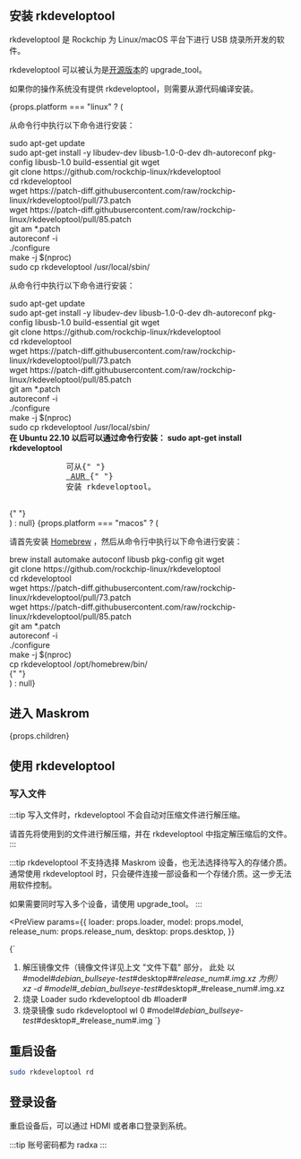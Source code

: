 
## 安装 rkdeveloptool

rkdeveloptool 是 Rockchip 为 Linux/macOS 平台下进行 USB 烧录所开发的软件。

rkdeveloptool 可以被认为是[开源版本](https://opensource.rock-chips.com/wiki_Rkdeveloptool)的 upgrade_tool。

如果你的操作系统没有提供 rkdeveloptool，则需要从源代码编译安装。

<div>
  {props.platform === "linux" ? (
    <div>
      <Tabs queryString="host">
        <TabItem value="Debian">
          <p>从命令行中执行以下命令进行安装：</p>
          <PreView>
            sudo apt-get update
            <br />
            sudo apt-get install -y libudev-dev libusb-1.0-0-dev dh-autoreconf
            pkg-config libusb-1.0 build-essential git wget
            <br />
            git clone https://github.com/rockchip-linux/rkdeveloptool
            <br />
            cd rkdeveloptool
            <br />
            wget
            https://patch-diff.githubusercontent.com/raw/rockchip-linux/rkdeveloptool/pull/73.patch
            <br />
            wget
            https://patch-diff.githubusercontent.com/raw/rockchip-linux/rkdeveloptool/pull/85.patch
            <br />
            git am *.patch
            <br />
            autoreconf -i
            <br />
            ./configure
            <br />
            make -j $(nproc)
            <br />
            sudo cp rkdeveloptool /usr/local/sbin/
            <br />
          </PreView>
        </TabItem>
        <TabItem value="Ubuntu">
          <p>从命令行中执行以下命令进行安装：</p>
          <PreView>
            sudo apt-get update
            <br />
            sudo apt-get install -y libudev-dev libusb-1.0-0-dev dh-autoreconf
            pkg-config libusb-1.0 build-essential git wget
            <br />
            git clone https://github.com/rockchip-linux/rkdeveloptool
            <br />
            cd rkdeveloptool
            <br />
            wget
            https://patch-diff.githubusercontent.com/raw/rockchip-linux/rkdeveloptool/pull/73.patch
            <br />
            wget
            https://patch-diff.githubusercontent.com/raw/rockchip-linux/rkdeveloptool/pull/85.patch
            <br />
            git am *.patch
            <br />
            autoreconf -i
            <br />
            ./configure
            <br />
            make -j $(nproc)
            <br />
            sudo cp rkdeveloptool /usr/local/sbin/
            <br />
          </PreView>
          <strong>
            在 Ubuntu 22.10 以后可以通过命令行安装： sudo apt-get install
            rkdeveloptool
          </strong>
        </TabItem>
        <TabItem value="ArchLinux">
          <pre>
            可从{" "}
            <a href="https://aur.archlinux.org/packages/rkdeveloptool"> AUR </a>{" "}
            安装 rkdeveloptool。
          </pre>
        </TabItem>
      </Tabs>{" "}
    </div>
  ) : null}
  {props.platform === "macos" ? (
    <div>
      <p>
        请首先安装 <a href="https://brew.sh/">Homebrew</a>
        ，然后从命令行中执行以下命令进行安装：
      </p>
      <PreView>
        brew install automake autoconf libusb pkg-config git wget
        <br />
        git clone https://github.com/rockchip-linux/rkdeveloptool
        <br />
        cd rkdeveloptool
        <br />
        wget
        https://patch-diff.githubusercontent.com/raw/rockchip-linux/rkdeveloptool/pull/73.patch
        <br />
        wget
        https://patch-diff.githubusercontent.com/raw/rockchip-linux/rkdeveloptool/pull/85.patch
        <br />
        git am *.patch
        <br />
        autoreconf -i
        <br />
        ./configure
        <br />
        make -j $(nproc)
        <br />
        cp rkdeveloptool /opt/homebrew/bin/
        <br />
      </PreView>{" "}
    </div>
  ) : null}
</div>

## 进入 Maskrom

<div>

{props.children}

</div>

## 使用 rkdeveloptool

### 写入文件

:::tip
写入文件时，rkdeveloptool 不会自动对压缩文件进行解压缩。

请首先将使用到的文件进行解压缩，并在 rkdeveloptool 中指定解压缩后的文件。
:::

:::tip
rkdeveloptool 不支持选择 Maskrom 设备，也无法选择待写入的存储介质。
通常使用 rkdeveloptool 时，只会硬件连接一部设备和一个存储介质。这一步无法用软件控制。

如果需要同时写入多个设备，请使用 upgrade_tool。
:::

<PreView
  params={{
    loader: props.loader,
    model: props.model,
    release_num: props.release_num,
    desktop: props.desktop,
  }}
>
  {`

1. 解压镜像文件（镜像文件详见上文 "文件下载" 部分， 此处 以 #model#_debian_bullseye-test_#desktop#_#release_num#.img.xz 为例）
   xz -d #model#\_debian_bullseye-test_#desktop#\_#release_num#.img.xz
2. 烧录 Loader
   sudo rkdeveloptool db #loader#
3. 烧录镜像
   sudo rkdeveloptool wl 0 #model#_debian_bullseye-test_#desktop#\_#release_num#.img
   `}
   </PreView>

## 重启设备

```bash
sudo rkdeveloptool rd
```

## 登录设备

重启设备后，可以通过 HDMI 或者串口登录到系统。

:::tip
账号密码都为 radxa
:::
